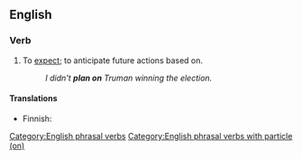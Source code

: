 {{also|planön}}

==English==

===Verb===
{{en-verb|plans on|planning on|planned on}}

# To [[expect]]; to anticipate future actions based on.
#: ''I didn't '''plan on''' Truman winning the election.''

====Translations====
{{trans-top|to anticipate future actions on}}
* Finnish: {{t|fi|[[laskea]] [[jonkin]] [[varaan]]}}
{{trans-mid}}
{{trans-bottom}}

[[Category:English phrasal verbs]]
[[Category:English phrasal verbs with particle (on)]]